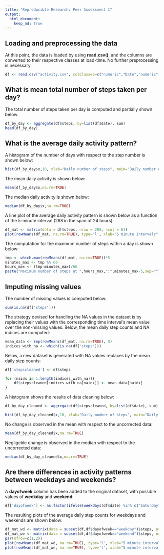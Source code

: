 ```yaml
---
title: "Reproducible Research: Peer Assessment 1"
output: 
  html_document:
    keep_md: true
---
```



## Loading and preprocessing the data

At this point, the data is loaded by using **read.csv()**, and the columns are converted to their respective classes at load-time. No further preprocessing is necessary.
```r
df <- read.csv("activity.csv", colClasses=c("numeric","Date","numeric"))
```

## What is mean total number of steps taken per day?

The total number of steps taken per day is computed and partially shown below:
```r
df_by_day <- aggregate(df$steps, by=list(df$date), sum)
head(df_by_day)
```

## What is the average daily activity pattern?

A histogram of the number of days with respect to the step number is shown below:
```r
hist(df_by_day$x,10, xlab="Daily number of steps", main="Daily number of steps hisogram")
```

The mean daily activity is shown below:
```r
mean(df_by_day$x,na.rm=TRUE)
```

The median daily activity is shown below:
```r
median(df_by_day$x,na.rm=TRUE)
```

A line plot of the average daily activity pattern is shown below as a function of the 5-minute interval (288 in the span of 24 hours):
```r
df_mat <- matrix(data = df$steps, nrow = 288, ncol = 61)
plot(rowMeans(df_mat, na.rm=TRUE), type='l', xlab="5 minute intervals", main="Average daily activity", ylab="Step count")
```

The computation for the maximum number of steps within a day is shown below:
```r
tmp <- which.max(rowMeans(df_mat, na.rm=TRUE))*5
minutes_max <- tmp %% 60
hours_max <- (tmp-minutes_max)/60
paste("Maximum number of steps at ",hours_max,":",minutes_max-5,sep="")
```

## Imputing missing values

The number of missing values is computed below:
```r
sum(is.na(df['steps']))
```

The strategy devised for handling the NA values in the dataset is by replacing their values with the corresponding time interval's mean value over the non-missing values. Below, the mean daily step counts and NA indices are computed:
```r
mean_data <- rep(rowMeans(df_mat, na.rm=TRUE), 8)
indices_with_na <- which(is.na(df['steps']))
```

Below, a new dataset is generated with NA values replaces by the mean daily step counts:
```r
df['stepscleaned'] <- df$steps

for (naidx in 1:length(indices_with_na)){
    df$stepscleaned[indices_with_na[naidx]] <- mean_data[naidx]
}
```

A histogram shows the results of data cleaning below:
```r
df_by_day_cleaned <- aggregate(df$stepscleaned, by=list(df$date), sum)

hist(df_by_day_cleaned$x,10, xlab="Daily number of steps", main="Daily number of steps hisogram")
```

No change is observed in the mean with respect to the uncorrected data:
```r
mean(df_by_day_cleaned$x,na.rm=TRUE)
```

Negligeble change is observed in the median with respect to the uncorrected data:
```r
median(df_by_day_cleaned$x,na.rm=TRUE)
```


## Are there differences in activity patterns between weekdays and weekends?

A **dayofweek** column has been added to the original dataset, with possible values of **weekday** and **weekend**:
```r
df['dayofweek'] <- as.factor(ifelse(weekdays(df$date) %in% c("Saturday", "Sunday"), "weekend", "weekday"))
```

The resulting plots of the average daily step counts for weekdays and weekends are shown below:
```r
df_mat_wd <- matrix(data = subset(df,df$dayofweek=="weekday")$steps, nrow = 288, ncol = nrow(subset(df,df$dayofweek=="weekday"))/288)
df_mat_we <- matrix(data = subset(df,df$dayofweek=="weekend")$steps, nrow = 288, ncol = nrow(subset(df,df$dayofweek=="weekend"))/288)
par(mfrow=c(1,2))
plot(rowMeans(df_mat_wd, na.rm=TRUE), type='l', xlab="5 minute intervals", main="Weekday average step count",ylab="Step count")
plot(rowMeans(df_mat_we, na.rm=TRUE), type='l', xlab="5 minute intervals", main="Weekday average step count", ylab="Step count")
```
